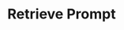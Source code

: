 ---
title: 'Retrieve Prompt'
openapi: '/api-reference/openapi/retrieve_prompt.yaml GET /retrieve_prompt'
---